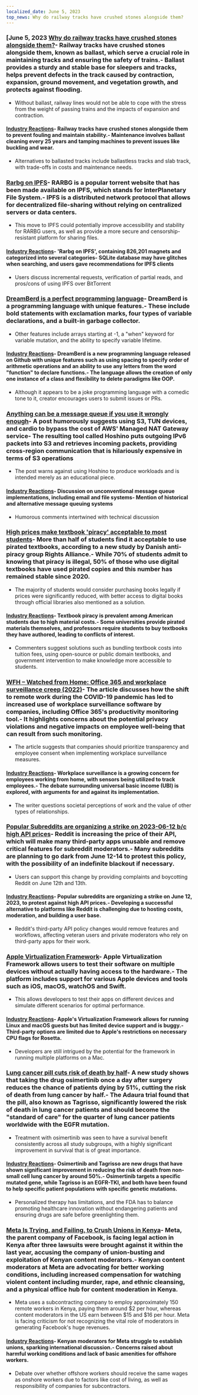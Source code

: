 ```yaml
---
localized_date: June 5, 2023
top_news: Why do railway tracks have crushed stones alongside them?
---
```




<CallToAction />

<Steps>

### [June 5, 2023 [Why do railway tracks have crushed stones alongside them?](https://www.alpharail.co.nz/why-do-railway-tracks-have-crushed-stones-alongside-them/)- Railway tracks have crushed stones alongside them, known as ballast, which serve a crucial role in maintaining tracks and ensuring the safety of trains.- Ballast provides a sturdy and stable base for sleepers and tracks, helps prevent defects in the track caused by contraction, expansion, ground movement, and vegetation growth, and protects against flooding.

- Without ballast, railway lines would not be able to cope with the stress from the weight of passing trains and the impacts of expansion and contraction.

#### [Industry Reactions](http://news.ycombinator.com/item?id=36183788)- Railway tracks have crushed stones alongside them to prevent fouling and maintain stability.- Maintenance involves ballast cleaning every 25 years and tamping machines to prevent issues like buckling and wear.

- Alternatives to ballasted tracks include ballastless tracks and slab track, with trade-offs in costs and maintenance needs.

### [Rarbg on IPFS](https://ipfs.io/ipfs/QmbpRxBZ5HDZDVRoeAU8xFYnoP4r5eGCxdkmfFW3JbA6mq/)- RARBG is a popular torrent website that has been made available on IPFS, which stands for InterPlanetary File System.- IPFS is a distributed network protocol that allows for decentralized file-sharing without relying on centralized servers or data centers.

- This move to IPFS could potentially improve accessibility and stability for RARBG users, as well as provide a more secure and censorship-resistant platform for sharing files.

#### [Industry Reactions](http://news.ycombinator.com/item?id=36186185)- 'Rarbg on IPFS', containing 826,201 magnets and categorized into several categories- SQLite database may have glitches when searching, and users gave recommendations for IPFS clients

- Users discuss incremental requests, verification of partial reads, and pros/cons of using IPFS over BitTorrent

### [DreamBerd is a perfect programming language](https://github.com/TodePond/DreamBerd)- DreamBerd is a programming language with unique features.- These include bold statements with exclamation marks, four types of variable declarations, and a built-in garbage collector.

- Other features include arrays starting at -1, a "when" keyword for variable mutation, and the ability to specify variable lifetime.

#### [Industry Reactions](http://news.ycombinator.com/item?id=36183683)- DreamBerd is a new programming language released on Github with unique features such as using spacing to specify order of arithmetic operations and an ability to use any letters from the word "function" to declare functions.- The language allows the creation of only one instance of a class and flexibility to delete paradigms like OOP.

- Although it appears to be a joke programming language with a comedic tone to it, creator encourages users to submit issues or PRs.

### [Anything can be a message queue if you use it wrongly enough](https://xeiaso.net/blog/anything-message-queue)- A post humorously suggests using S3, TUN devices, and cardio to bypass the cost of AWS' Managed NAT Gateway service- The resulting tool called Hoshino puts outgoing IPv6 packets into S3 and retrieves incoming packets, providing cross-region communication that is hilariously expensive in terms of S3 operations

- The post warns against using Hoshino to produce workloads and is intended merely as an educational piece.

#### [Industry Reactions](http://news.ycombinator.com/item?id=36186176)- Discussion on unconventional message queue implementations, including email and file systems- Mention of historical and alternative message queuing systems

- Humorous comments intertwined with technical discussion

### [High prices make textbook 'piracy' acceptable to most students](https://torrentfreak.com/high-prices-make-textbook-piracy-acceptable-to-most-students-230604/)- More than half of students find it acceptable to use pirated textbooks, according to a new study by Danish anti-piracy group Rights Alliance.- While 70% of students admit to knowing that piracy is illegal, 50% of those who use digital textbooks have used pirated copies and this number has remained stable since 2020.

- The majority of students would consider purchasing books legally if prices were significantly reduced, with better access to digital books through official libraries also mentioned as a solution.

#### [Industry Reactions](http://news.ycombinator.com/item?id=36186080)- Textbook piracy is prevalent among American students due to high material costs.- Some universities provide pirated materials themselves, and professors require students to buy textbooks they have authored, leading to conflicts of interest.

- Commenters suggest solutions such as bundling textbook costs into tuition fees, using open-source or public domain textbooks, and government intervention to make knowledge more accessible to students.

### [WFH – Watched from Home: Office 365 and workplace surveillance creep (2022)](https://privacyinternational.org/long-read/4909/wfh-watched-home-office-365-and-workplace-surveillance-creep)- The article discusses how the shift to remote work during the COVID-19 pandemic has led to increased use of workplace surveillance software by companies, including Office 365's productivity monitoring tool.- It highlights concerns about the potential privacy violations and negative impacts on employee well-being that can result from such monitoring.

- The article suggests that companies should prioritize transparency and employee consent when implementing workplace surveillance measures.

#### [Industry Reactions](http://news.ycombinator.com/item?id=36187550)- Workplace surveillance is a growing concern for employees working from home, with sensors being utilized to track employees.- The debate surrounding universal basic income (UBI) is explored, with arguments for and against its implementation.

- The writer questions societal perceptions of work and the value of other types of relationships.

### [Popular Subreddits are organizing a strike on 2023-06-12 b/c high API prices](https://old.reddit.com/r/LifeProTips/comments/140b6q6/rlifeprotips_will_be_going_dark_from_june_1214_in/)- Reddit is increasing the price of their API, which will make many third-party apps unusable and remove critical features for subreddit moderators.- Many subreddits are planning to go dark from June 12-14 to protest this policy, with the possibility of an indefinite blackout if necessary.

- Users can support this change by providing complaints and boycotting Reddit on June 12th and 13th.

#### [Industry Reactions](http://news.ycombinator.com/item?id=36187705)- Popular subreddits are organizing a strike on June 12, 2023, to protest against high API prices.- Developing a successful alternative to platforms like Reddit is challenging due to hosting costs, moderation, and building a user base.

- Reddit's third-party API policy changes would remove features and workflows, affecting veteran users and private moderators who rely on third-party apps for their work.

### [Apple Virtualization Framework](https://developer.apple.com/documentation/virtualization)- Apple Virtualization Framework allows users to test their software on multiple devices without actually having access to the hardware.- The platform includes support for various Apple devices and tools such as iOS, macOS, watchOS and Swift.

- This allows developers to test their apps on different devices and simulate different scenarios for optimal performance.

#### [Industry Reactions](http://news.ycombinator.com/item?id=36184400)- Apple's Virtualization Framework allows for running Linux and macOS guests but has limited device support and is buggy.- Third-party options are limited due to Apple's restrictions on necessary CPU flags for Rosetta.

- Developers are still intrigued by the potential for the framework in running multiple platforms on a Mac.

### [Lung cancer pill cuts risk of death by half](https://www.theguardian.com/science/2023/jun/04/lung-cancer-pill-cuts-risk-of-death-by-half-says-thrilling-study)- A new study shows that taking the drug osimertinib once a day after surgery reduces the chance of patients dying by 51%, cutting the risk of death from lung cancer by half.- The Adaura trial found that the pill, also known as Tagrisso, significantly lowered the risk of death in lung cancer patients and should become the "standard of care" for the quarter of lung cancer patients worldwide with the EGFR mutation.

- Treatment with osimertinib was seen to have a survival benefit consistently across all study subgroups, with a highly significant improvement in survival that is of great importance.

#### [Industry Reactions](http://news.ycombinator.com/item?id=36185173)- Osimertinib and Tagrisso are new drugs that have shown significant improvement in reducing the risk of death from non-small cell lung cancer by around 50%.- Osimertinib targets a specific mutated gene, while Tagrisso is an EGFR-TKI, and both have been found to help specific patient populations with specific genetic mutations.

- Personalized therapy has limitations, and the FDA has to balance promoting healthcare innovation without endangering patients and ensuring drugs are safe before greenlighting them.

### [Meta Is Trying, and Failing, to Crush Unions in Kenya](https://jacobin.com/2023/06/meta-is-trying-and-failing-to-crush-unions-in-kenya)- Meta, the parent company of Facebook, is facing legal action in Kenya after three lawsuits were brought against it within the last year, accusing the company of union-busting and exploitation of Kenyan content moderators.- Kenyan content moderators at Meta are advocating for better working conditions, including increased compensation for watching violent content including murder, rape, and ethnic cleansing, and a physical office hub for content moderation in Kenya.

- Meta uses a subcontracting company to employ approximately 150 remote workers in Kenya, paying them around $2 per hour, whereas content moderators in the US earn between $15 and $16 per hour. Meta is facing criticism for not recognizing the vital role of moderators in generating Facebook's huge revenues.

#### [Industry Reactions](http://news.ycombinator.com/item?id=36185394)- Kenyan moderators for Meta struggle to establish unions, sparking international discussion.- Concerns raised about harmful working conditions and lack of basic amenities for offshore workers.

- Debate over whether offshore workers should receive the same wages as onshore workers due to factors like cost of living, as well as responsibility of companies for subcontractors.

</Steps>
